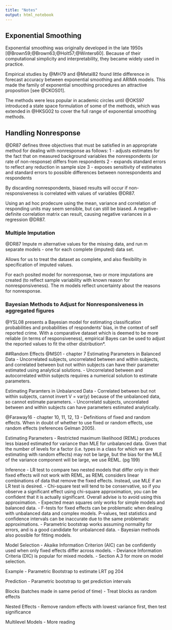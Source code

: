 ```yaml
---
title: "Notes"
output: html_notebook
---
```





## Exponential Smoothing {#sec:expsmooth}

Exponential smoothing was originally developed in the late 1950s [@Brown59;@Brown63;@Holt57;@Winters60]. Because of their computational simplicity and interpretability, they became widely used in practice.

Empirical studies by @MH79 and @Metal82 found little difference in forecast accuracy between exponential smoothing and ARIMA models. This made the family of exponential smoothing procedures an attractive proposition [see @CKOS01].

The methods were less popular in academic circles until  @OKS97 introduced a state space formulation of some of the methods, which was extended in @HKSG02 to cover the full range of exponential smoothing methods.

## Handling Nonresponse
@DR87 defines three objectives that must be satisfied in an appropriate method for dealing with nonresponse as follows:
1 - adjusts estimates for the fact that on measured background variables the nonrespondents (or rate of non-response) differs from respondents
2 - expands standard errors to reflect any reduction in sample size
3 - exposes sensitivity of estimates and standard errors to possible differences between nonrespondents and respondents

By discarding nonrespondents, biased results will occur if non-responsiveness is correlated with values of variables @DR87.

Using an ad hoc prodecure using the mean, variance and correlation of responding units may seem sensible, but can still be biased. A negative-definite correlation matrix can result, causing negative variances in a regression @DR87.

### Multiple Imputation
@DR87 Impute m alternative values for the missing data, and run m separate models - one for each complete (imputed) data set.

Allows for us to treat the dataset as complete, and also flexibility in specification of imputed values.

For each posited model for nonresponse, two or more imputations are created (to reflect sample variability with known reason for nonresponsiveness). The m models reflect uncertainty about the reasons for nonresponse.

### Bayesian Methods to Adjust for Nonresponsiveness in aggregated figures
@YSL08 presents a Bayesian model for estimating classification probabilities and probabilities of respondents’ bias, in the context of self reported crime. With a comparative dataset which is deemed to be more reliable (in terms of responsiveness), empirical Bayes can be used to adjust the reported values to fit the other distribution*.


##Random Effects
@MS01 - chapter 7
Estimating Parameters in Balanced Data
- Uncorrelated subjects, uncorrelated between and within subjects, and correlated between but not within subjects can have their parameter estimated using analytical solutions. 
- Uncorrelated between and autocorrelated within subjects requiires a numerical solution to estimate parameters.

Estimating Paramters in Unbalanced Data
- Correlated between but not within subjects, cannot invert V = var(y) because of the unbalanced data, so cannot estimate parameters.
- Uncorrelatd subjects, uncorelated between and within subjects can have parameters estimated analytically.

@Faraway16 - chapter 10, 11, 12, 13
- Definitions of fixed and random effects. When in doubt of whether to use fixed or random effects, use random effects (references Gelman 2005).

Estimating Parameters
- Restricted maximum likelihood (REML) produces less biased estimated for variance than MLE for unbalanced data. Given that the number of levels for a factor (i.e. types in a class for which we are estimating with random effects) may not be large, but the bias for the MLE of the variance component will be large, we use REML. (pg 199)

Inference
- LR test to compare two nested models that differ only in their fixed effects will not work with REML, as REML considers linear combinations of data that remove the fixed effects. Instead, use MLE if an LR test is desired. 
- Chi-square test will tend to be conservative, so if you observe a significant effect using chi-square approximation, you can be confident that it is actually significant. Overall advise is to avoid using this approximation.
- Expected mean squares only works for simple models and balanced data.
- F-tests for fixed effects can be problematic when dealing with unbalanced data and complex models. P-values, test statistics and confidence intervals can be inaccurate due to the same problematic approximations.
- Parametric bootstrap works assuming normality for errors, and is a good candidate for unbalanced data.
- Bayesian methods also possible for fitting models.

Model Selection
- Akaike Information Criterion (AIC) can be confidently used when only fixed effects differ across models.
- Deviance Information Criteria (DIC) is popular for mixed models.
- Section A.3 for more on model selection.

Example
- Parametric Bootstrap to estimate LRT pg 204

Prediction
- Parametric bootstrap to get prediction intervals

Blocks (batches made in same period of time)
- Treat blocks as random effects

Nested Effects
- Remove random effects with lowest variance first, then test significance

Multilevel Models
- More reading